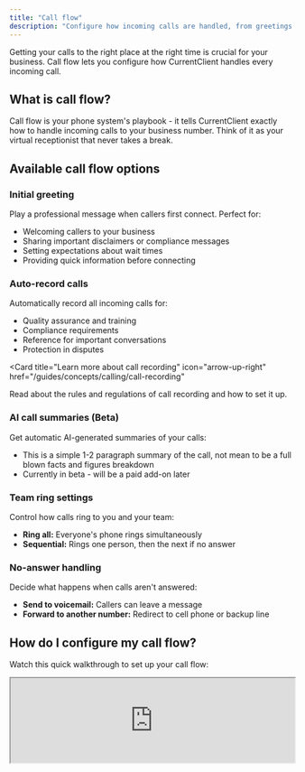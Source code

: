 ```yaml
---
title: "Call flow"
description: "Configure how incoming calls are handled, from greetings to routing and voicemail"
---
```


Getting your calls to the right place at the right time is crucial for your business. Call flow lets you configure how CurrentClient handles every incoming call.

## What is call flow?

Call flow is your phone system's playbook - it tells CurrentClient exactly how to handle incoming calls to your business number. Think of it as your virtual receptionist that never takes a break.

## Available call flow options

### Initial greeting

Play a professional message when callers first connect. Perfect for:

- Welcoming callers to your business
- Sharing important disclaimers or compliance messages
- Setting expectations about wait times
- Providing quick information before connecting

### Auto-record calls

Automatically record all incoming calls for:

- Quality assurance and training
- Compliance requirements
- Reference for important conversations
- Protection in disputes

<Card
  title="Learn more about call recording"
  icon="arrow-up-right"
  href="/guides/concepts/calling/call-recording"
>
  Read about the rules and regulations of call recording and how to set it up.
</Card>

### AI call summaries (Beta)

Get automatic AI-generated summaries of your calls:

- This is a simple 1-2 paragraph summary of the call, not mean to be a full blown facts and figures breakdown
- Currently in beta - will be a paid add-on later

### Team ring settings

Control how calls ring to you and your team:

- **Ring all:** Everyone's phone rings simultaneously
- **Sequential:** Rings one person, then the next if no answer

### No-answer handling

Decide what happens when calls aren't answered:

- **Send to voicemail:** Callers can leave a message
- **Forward to another number:** Redirect to cell phone or backup line

## How do I configure my call flow?

Watch this quick walkthrough to set up your call flow:

<Frame>
  <iframe
    src="https://www.loom.com/embed/742f764e8ddc484e966cc903286b17f6?hideEmbedTopBar=true"
    width="100%"
    height={400}
    allowFullScreen
  />
</Frame>

<Steps>
  <Step title="Go to settings">
    Navigate to your [phone number settings](https://app.currentclient.com/app/settings/phone-numbers)
  </Step>

<Step title="Select your phone to edit">
  Select the phone number you want to configure
</Step>

<Step title="Scroll to the dial plan section">
  Find the section that shows your dial plan.
</Step>

<Step title="Build a dial plan">
  Now you can create a dial plan and decide how you want to handle calls.
</Step>

<Step title="Publish the dial plan">
  When you are happy with your dial plan configuration, go ahead and publish ito
  to your phone number settings.
</Step>

</Steps>

## Best practices

- **Test your setup:** Make a test call after configuring to ensure everything works as expected
- **Keep greetings brief:** Aim for 10-15 seconds max for initial greetings
- **Train your team:** Make sure everyone knows how the call flow works

## Frequently asked questions

<AccordionGroup>
  <Accordion title="My app is not ringing when calls come in">
    Check that your call flow settings have ringing enabled for your user. Also
    verify: - Your status is set to "Online" - Notifications are enabled on your
    device - You're logged into the app For more troubleshooting, check our [FAQ
    page](/guides/faq/my-app-is-not-ringing).
  </Accordion>

<Accordion title="My voicemail recording doesn't sound great">
  For better audio quality, we recommend: 1. Record your greeting outside the
  browser using a good microphone 2. Save it as an MP3 or WAV file 3. Upload the
  file to CurrentClient This typically provides much clearer audio than
  recording directly in the browser.
</Accordion>

<Accordion title="Can I have different call flows for different times?">
  Currently, you have one call flow configuration. For after-hours handling,
  team members can set their status to "Away" to send calls to voicemail.
  Time-based routing is on our roadmap!
</Accordion>

<Accordion title="How long can my greeting be?">
  Greetings can be up to 60 seconds, but we recommend keeping them under 15
  seconds. Callers appreciate getting to their destination quickly.
</Accordion>

  <Accordion title="Can I skip the greeting for certain callers?">
    Not currently, but VIP caller handling is a feature we're considering. The
    greeting plays for all incoming calls if enabled.
  </Accordion>
</AccordionGroup>
